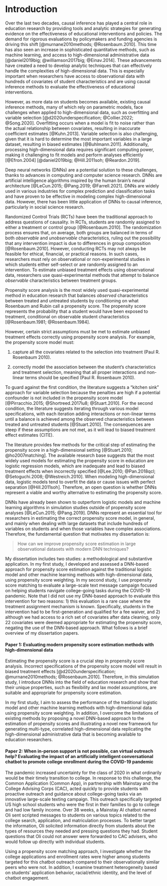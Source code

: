 # Introduction

Over the last two decades, causal inference has played a central role in education research by providing tools and analytic strategies for generating evidence on the effectiveness of educational interventions and policies. The demand for rigorous evaluations by policymakers and funding agencies is driving this shift [@murnane2010methods; @Rosenbaum.2010]. This time has also seen an increase in sophisticated quantitative methods, such as machine learning, and access to high-dimensional administrative data [@daniel2019big; @williamson2017big; @Einav.2014]. These advancements have created a need to develop analytic techniques that can effectively handle the complexities of high-dimensional data. This is especially important when researchers have access to observational data with hundreds of covariates of student characteristics and are using causal inference methods to evaluate the effectiveness of educational interventions.

However, as more data on students becomes available, existing causal inference methods, many of which rely on parametric models, face challenges when applied to high-dimensional data, such as overfitting and variable selection [@d2020underspecification; @Collier.2022; @Song.2020]. Overfitting occurs when a model is fit to noise rather than the actual relationship between covariates, resulting in inaccurate coefficient estimates [@Kuhn.2013]. Variable selection is also challenging, given that it is hard to determine the most important variables in a large dataset, resulting in biased estimates [@Buhlmann.2011]. Additionally, processing high-dimensional data requires significant computing power, making it challenging to fit models and perform analyses efficiently [@Efron.2004] [@daniel2019big; @Hill.2011soh; @Reardon.2019].

Deep neural networks (DNNs) are a potential solution to these challenges, thanks to advances in computing and computer science research. DNNs are artificial intelligence algorithms inspired by the human brain's neural architecture [@LeCun.2015; @Pang.2019; @Farrell.2021]. DNNs are widely used in various industries for complex prediction and classification tasks and have proven to be effective in modeling complex high-dimensional data. However, there has been little application of DNNs to causal inference, particularly in social science research.

Randomized Control Trials (RCTs) have been the traditional approach to address questions of causality. In RCTs, students are randomly assigned to either a treatment or control group [@Rosenbaum.2010]. The randomization process ensures that, on average, both groups are balanced in terms of both *observable* and *unobservable* characteristics, ruling out the possibility that any intervention impact is due to differences in group composition [@Rosenbaum.2010]. However, conducting RCTs may not always be feasible for ethical, financial, or practical reasons. In such cases, researchers must rely on observational or non-experimental studies in which students either self-select or are randomly assigned to an intervention. To estimate unbiased treatment effects using observational data, researchers use quasi-experimental methods that attempt to balance *observable* characteristics between treatment groups.  

Propensity score analysis is the most widely used quasi-experimental method in education research that balances *observed* characteristics between treated and untreated students by conditioning on what Rosenbaum and Rubin call a propensity score. The propensity score represents the probability that a student would have been exposed to treatment, conditional on observable student characteristics [@Rosenbaum.1981; @Rosenbaum.1984]. 

However, certain strict assumptions must be met to estimate unbiased treatment effects correctly using propensity score analysis. For example, the propensity score model must:

(1) capture all the covariates related to the selection into treatment (Paul R. Rosenbaum 2010).

(2) correctly model the association between the student's characteristics and treatment selection, meaning that all proper interactions and non-linear terms should be specified (Paul R. Rosenbaum 2010).

To guard against the first condition, the literature suggests a "kitchen sink" approach for variable selection because the penalties are high if a potential confounder is not included in the propensity score model [@Pirracchio.2015; @Shortreed.2017lu8; @Stuart.2010]. For the second condition, the literature suggests iterating through various model specifications, with each iteration adding interactions or non-linear terms until a balance is achieved among the observed characteristics between treated and untreated students [@Stuart.2010]. The consequences are steep if these assumptions are not met, as it will lead to biased treatment effect estimates (CITE).

The literature provides few methods for the critical step of estimating the propensity score in a high-dimensional setting [@Stuart.2010; @ho2007matching]. The available research base suggests that the most widely used models for estimating the propensity score in education are logistic regression models, which are inadequate and lead to biased treatment effects when incorrectly specified [@Lee.2010; @Pan.2018qcl; @Setoguchi.2008; @Westreich.2010]. When modeling high-dimensional data, logistic models tend to overfit the data or cause issues with perfect separation [@Hill.2011soh]. Therefore, an open question is whether DNNs represent a viable and worthy alternative to estimating the propensity score.

DNNs have already been shown to outperform logistic models and machine learning algorithms in simulation studies outside of propensity score analyses [@LeCun.2015; @Pang.2019]. DNNs represent an essential tool for researchers in estimating the correct propensity score model, in general, and mainly when dealing with large datasets that include hundreds of variables on students and when those variables have complex associations. Therefore, the fundamental question that motivates my dissertation is:

> How can we improve propensity score estimation in large observational datasets with modern DNN techniques?

My dissertation includes two studies: a methodological and substantive application. In my first study, I developed and assessed a DNN-based approach for propensity score estimation against the traditional logistic model and other machine learning methods with high-dimensional data, using propensity score weighting. In my second study, I use propensity score matching to evaluate a large-scale text message campaign focused on helping students navigate college-going tasks during the COVID-19 pandemic. Note that I did not use my DNN-based approach to evaluate this intervention for two reasons: 1) this evaluation is a rare case where the treatment assignment mechanism is known. Specifically, students in the intervention had to be first-generation and qualified for a fee waiver, and 2) although we had access to a rich set of covariates after data cleaning, only 22 covariates were deemed appropriate for estimating the propensity score, negating the use of the DNN-based approach. What follows is a brief overview of my dissertation papers.

#### Paper 1: Evaluating modern propensity score estimation methods with high-dimensional data

Estimating the propensity score is a crucial step in propensity score analysis. Incorrect specifications of the propensity score model will result in biased treatment effects [@d2020underspecification; @murnane2010methods; @Rosenbaum.2010]. Therefore, in this simulation study, I introduce DNNs into the field of education research and show that their unique properties, such as flexibility and lax model assumptions, are suitable and appropriate for propensity score estimation.

In my first study, I aim to assess the performance of the traditional logistic model and other machine learning methods with high-dimensional data using propensity score weighting. In addition, I overcome the limitations of existing methods by proposing a novel DNN-based approach to the estimation of propensity scores and illustrating a novel new framework for generating multi-type, correlated high-dimensional data replicating the high-dimensional administrative data that is becoming available to education researchers.

#### Paper 2: When in-person support is not possible, can virtual outreach help? Evaluating the impact of an artificially intelligent conversational chatbot to promote college enrollment during the COVID-19 pandemic

The pandemic increased uncertainty for the class of 2020 in what ordinarily would be their timely transition to college. In response to this challenge, the Common Application (Common App), in partnership with Mainstay and the College Advising Corps (CAC), acted quickly to provide students with proactive outreach and guidance about college-going tasks via an innovative large-scale texting campaign. This outreach specifically targeted US high school students who were the first in their families to go to college and had low family income. Over 38 weeks, a Mainstay AI chatbot named Oli sent scripted messages to students on various topics related to the college search, application, and matriculation processes. To better target the information, Oli solicited information directly from students about the types of resources they needed and pressing questions they had. Student questions that Oli could not answer were forwarded to CAC advisers, who would follow up directly with individual students.

Using a propensity score matching approach, I investigate whether the college applications and enrollment rates were higher among students targeted for this chatbot outreach compared to their observationally similar peers who were not. In addition, I examine treatment heterogeneity based on students' application behavior, racial/ethnic identity, and the level of chatbot engagement.



